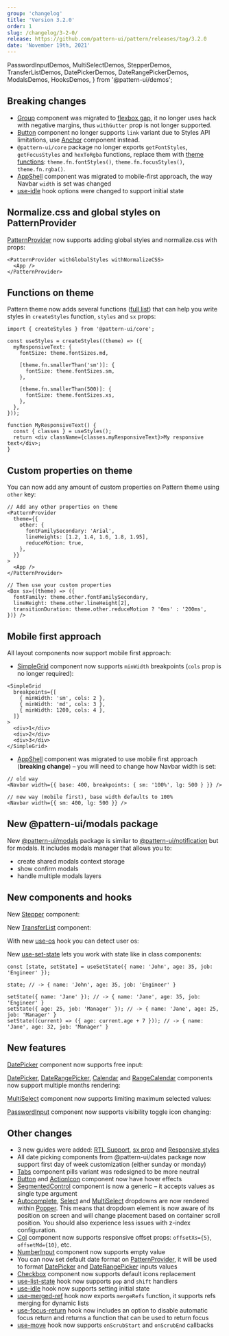 ```yaml
---
group: 'changelog'
title: 'Version 3.2.0'
order: 1
slug: /changelog/3-2-0/
release: https://github.com/pattern-ui/pattern/releases/tag/3.2.0
date: 'November 19th, 2021'
---
```


  PasswordInputDemos,
  MultiSelectDemos,
  StepperDemos,
  TransferListDemos,
  DatePickerDemos,
  DateRangePickerDemos,
  ModalsDemos,
  HooksDemos,
} from '@pattern-ui/demos';

## Breaking changes

- [Group](https://pattern-ui.design/core/group/) component was migrated to [flexbox gap](https://caniuse.com/flexbox-gap), it no longer uses hack with negative margins, thus `withGutter` prop is not longer supported.
- [Button](https://pattern-ui.design/core/button/) component no longer supports `link` variant due to Styles API limitations, use [Anchor](https://pattern-ui.design/core/anchor/) component instead.
- `@pattern-ui/core` package no longer exports `getFontStyles`, `getFocusStyles` and `hexToRgba` functions, replace them with [theme functions](https://pattern-ui.design/theming/functions/): `theme.fn.fontStyles()`, `theme.fn.focusStyles()`, `theme.fn.rgba()`.
- [AppShell](https://pattern-ui.design/core/app-shell/) component was migrated to mobile-first approach, the way Navbar `width` is set was changed
- [use-idle](https://pattern-ui.design/hooks/use-idle/) hook options were changed to support initial state

## Normalize.css and global styles on PatternProvider

[PatternProvider](https://pattern-ui.design/theming/pattern-provider/) now supports adding global styles and normalize.css
with props:

```tsx
<PatternProvider withGlobalStyles withNormalizeCSS>
  <App />
</PatternProvider>
```

## Functions on theme

Pattern theme now adds several functions ([full list](https://pattern-ui.design/theming/functions/)) that can help you
write styles in `createStyles` function, `styles` and `sx` props:

```tsx
import { createStyles } from '@pattern-ui/core';

const useStyles = createStyles((theme) => ({
  myResponsiveText: {
    fontSize: theme.fontSizes.md,

    [theme.fn.smallerThan('sm')]: {
      fontSize: theme.fontSizes.sm,
    },

    [theme.fn.smallerThan(500)]: {
      fontSize: theme.fontSizes.xs,
    },
  },
}));

function MyResponsiveText() {
  const { classes } = useStyles();
  return <div className={classes.myResponsiveText}>My responsive text</div>;
}
```

## Custom properties on theme

You can now add any amount of custom properties on Pattern theme using `other` key:

```tsx
// Add any other properties on theme
<PatternProvider
  theme={{
    other: {
      fontFamilySecondary: 'Arial',
      lineHeights: [1.2, 1.4, 1.6, 1.8, 1.95],
      reduceMotion: true,
    },
  }}
>
  <App />
</PatternProvider>

// Then use your custom properties
<Box sx={(theme) => ({
  fontFamily: theme.other.fontFamilySecondary,
  lineHeight: theme.other.lineHeight[2],
  transitionDuration: theme.other.reduceMotion ? '0ms' : '200ms',
})} />
```

## Mobile first approach

All layout components now support mobile first approach:

- [SimpleGrid](https://pattern-ui.design/core/simple-grid/) component now supports `minWidth` breakpoints (`cols` prop is no longer required):

```tsx
<SimpleGrid
  breakpoints={[
    { minWidth: 'sm', cols: 2 },
    { minWidth: 'md', cols: 3 },
    { minWidth: 1200, cols: 4 },
  ]}
>
  <div>1</div>
  <div>2</div>
  <div>3</div>
</SimpleGrid>
```

- [AppShell](https://pattern-ui.design/core/app-shell/) component was migrated to use mobile first approach (**breaking change**) – you will need to change how Navbar width is set:

```tsx
// old way
<Navbar width={{ base: 400, breakpoints: { sm: '100%', lg: 500 } }} />

// new way (mobile first), base width defaults to 100%
<Navbar width={{ sm: 400, lg: 500 }} />
```

## New @pattern-ui/modals package

New [@pattern-ui/modals](https://pattern-ui.design/others/modals/) package is similar to [@pattern-ui/notification](https://pattern-ui.design/others/notifications/) but for modals.
It includes modals manager that allows you to:

- create shared modals context storage
- show confirm modals
- handle multiple modals layers

<Demo data={ModalsDemos.confirmCustomize} />

## New components and hooks

New [Stepper](https://pattern-ui.design/core/stepper/) component:

<Demo data={StepperDemos.usage} />

New [TransferList](https://pattern-ui.design/core/transfer-list/) component:

<Demo data={TransferListDemos.usage} />

With new [use-os](https://pattern-ui.design/hooks/use-os/) hook you can detect user os:

<Demo data={HooksDemos.useOsDemo} />

New [use-set-state](https://pattern-ui.design/hooks/use-set-state/) lets you work with state like in class components:

```tsx
const [state, setState] = useSetState({ name: 'John', age: 35, job: 'Engineer' });

state; // -> { name: 'John', age: 35, job: 'Engineer' }

setState({ name: 'Jane' }); // -> { name: 'Jane', age: 35, job: 'Engineer' }
setState({ age: 25, job: 'Manager' }); // -> { name: 'Jane', age: 25, job: 'Manager' }
setState((current) => ({ age: current.age + 7 })); // -> { name: 'Jane', age: 32, job: 'Manager' }
```

## New features

[DatePicker](https://pattern-ui.design/dates/date-picker/) component now supports free input:

<Demo data={DatePickerDemos.freeInput} />

[DatePicker](https://pattern-ui.design/dates/date-picker/), [DateRangePicker](https://pattern-ui.design/dates/date-picker/), [Calendar](https://pattern-ui.design/dates/calendar/) and [RangeCalendar](https://pattern-ui.design/dates/calendar/)
components now support multiple months rendering:

<Demo data={DateRangePickerDemos.multipleMonths} />

[MultiSelect](https://pattern-ui.design/core/multi-select/) component now supports limiting maximum selected values:

<Demo data={MultiSelectDemos.maxSelectedValues} />

[PasswordInput](https://pattern-ui.design/core/password-input/) component now supports visibility toggle icon changing:

<Demo data={PasswordInputDemos.visibilityIcon} />

## Other changes

- 3 new guides were added: [RTL Support](https://pattern-ui.design/theming/rtl/), [sx prop](https://pattern-ui.design/theming/sx/) and [Responsive styles](https://pattern-ui.design/theming/responsive/)
- All date picking components from @pattern-ui/dates package now support first day of week customization (either sunday or monday)
- [Tabs](https://pattern-ui.design/core/tabs/) component pills variant was redesigned to be more neutral
- [Button](https://pattern-ui.design/core/button/) and [ActionIcon](https://pattern-ui.design/core/action-icon/) component now have hover effects
- [SegmentedControl](https://pattern-ui.design/core/segmented-control/) component is now a generic – it accepts values as single type argument
- [Autocomplete](https://pattern-ui.design/core/autocomplete/), [Select](https://pattern-ui.design/core/select/) and [MultiSelect](https://pattern-ui.design/core/multi-select/) dropdowns are now rendered within [Popper](https://pattern-ui.design/core/popper/). This means that dropdown element is now aware of its position on screen and will change placement based on container scroll position. You should also experience less issues with z-index configuration.
- [Col](https://pattern-ui.design/core/grid/) component now supports responsive offset props: `offsetXs={5}`, `offsetMd={10}`, etc.
- [NumberInput](https://pattern-ui.design/core/number-input/) component now supports empty value
- You can now set default date format on [PatternProvider](https://pattern-ui.design/theming/pattern-provider/), it will be used to format [DatePicker](https://pattern-ui.design/dates/date-picker/) and [DateRangePicker](https://pattern-ui.design/dates/date-picker/) inputs values
- [Checkbox](https://pattern-ui.design/core/checkbox/#replace-icon) component now supports default icons replacement
- [use-list-state](https://pattern-ui.design/hooks/use-list-state/) hook now supports `pop` and `shift` handlers
- [use-idle](https://pattern-ui.design/hooks/use-idle/) hook now supports setting initial state
- [use-merged-ref](https://pattern-ui.design/hooks/use-merged-ref/#mergerefs-function) hook now exports `mergeRefs` function, it supports refs merging for dynamic lists
- [use-focus-return](https://pattern-ui.design/hooks/use-focus-return/) hook now includes an option to disable automatic focus return and returns a function that can be used to return focus
- [use-move](https://pattern-ui.design/hooks/use-move/) hook now supports `onScrubStart` and `onScrubEnd` callbacks
